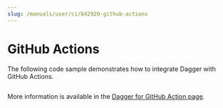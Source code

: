 ```yaml
---
slug: /manuals/user/ci/642920-github-actions
---
```


# GitHub Actions

The following code sample demonstrates how to integrate Dagger with GitHub Actions.

```yaml title=".github/workflows/dagger.yml" file=./snippets/actions.yml
```

More information is available in the [Dagger for GitHub Action page](https://github.com/marketplace/actions/dagger-for-github).
